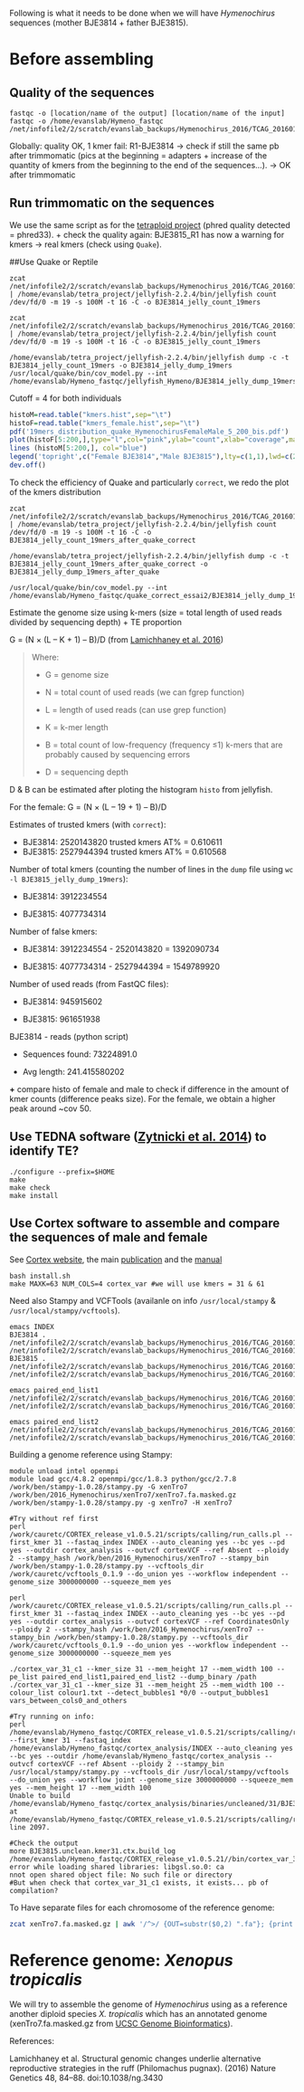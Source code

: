 Following is what it needs to be done when we will have *Hymenochirus* sequences (mother BJE3814 + father BJE3815).

# Before assembling

## Quality of the sequences

```
fastqc -o [location/name of the output] [location/name of the input] 
fastqc -o /home/evanslab/Hymeno_fastqc /net/infofile2/2/scratch/evanslab_backups/Hymenochirus_2016/TCAG_20160129/160106_E00389_0017_AHK3LJCCXX/*.fastq.gz
```
Globally: quality OK, 1 kmer fail: R1-BJE3814 -> check if still the same pb after trimmomatic (pics at the beginning = adapters + increase of the quantity of kmers from the beginning to the end of the sequences...). -> OK after trimmomatic

## Run trimmomatic on the sequences 
We use the same script as for the [tetraploid project](https://github.com/caro46/Tetraploid_project/blob/master/quality_tests.Rmd) (phred quality detected = phred33).
+ check the quality again: BJE3815_R1 has now a warning for kmers -> real kmers (check using `Quake`).

##Use Quake or Reptile 
```
zcat /net/infofile2/2/scratch/evanslab_backups/Hymenochirus_2016/TCAG_20160129/160106_E00389_0017_AHK3LJCCXX/BJE3814_*_trim_paired.fastq.gz | /home/evanslab/tetra_project/jellyfish-2.2.4/bin/jellyfish count /dev/fd/0 -m 19 -s 100M -t 16 -C -o BJE3814_jelly_count_19mers

zcat /net/infofile2/2/scratch/evanslab_backups/Hymenochirus_2016/TCAG_20160129/160106_E00389_0017_AHK3LJCCXX/BJE3815_*_trim_paired.fastq.gz | /home/evanslab/tetra_project/jellyfish-2.2.4/bin/jellyfish count /dev/fd/0 -m 19 -s 100M -t 16 -C -o BJE3815_jelly_count_19mers
```
```
/home/evanslab/tetra_project/jellyfish-2.2.4/bin/jellyfish dump -c -t BJE3814_jelly_count_19mers -o BJE3814_jelly_dump_19mers
/usr/local/quake/bin/cov_model.py --int /home/evanslab/Hymeno_fastqc/jellyfish_Hymeno/BJE3814_jelly_dump_19mers
```
Cutoff = 4 for both individuals

```R
histoM=read.table("kmers.hist",sep="\t")
histoF=read.table("kmers_female.hist",sep="\t")
pdf('19mers_distribution_quake_HymenochirusFemaleMale_5_200_bis.pdf')
plot(histoF[5:200,],type="l",col="pink",ylab="count",xlab="coverage",main="19-mers distribution (Hymenochirus Female & Male)")
lines (histoM[5:200,], col="blue")
legend('topright',c("Female BJE3814","Male BJE3815"),lty=c(1,1),lwd=c(2.5,2.5),col=c("pink","blue"))
dev.off()
```

To check the efficiency of Quake and particularly `correct`, we redo the plot of the kmers distribution
```
zcat /net/infofile2/2/scratch/evanslab_backups/Hymenochirus_2016/TCAG_20160129/160106_E00389_0017_AHK3LJCCXX/BJE3814_*_trim_paired.cor.fastq.gz | /home/evanslab/tetra_project/jellyfish-2.2.4/bin/jellyfish count /dev/fd/0 -m 19 -s 100M -t 16 -C -o BJE3814_jelly_count_19mers_after_quake_correct

/home/evanslab/tetra_project/jellyfish-2.2.4/bin/jellyfish dump -c -t BJE3814_jelly_count_19mers_after_quake_correct -o BJE3814_jelly_dump_19mers_after_quake

/usr/local/quake/bin/cov_model.py --int /home/evanslab/Hymeno_fastqc/quake_correct_essai2/BJE3814_jelly_dump_19mers_after_quake

```

Estimate the genome size using k-mers (size =  total length of used reads divided by sequencing depth) + TE proportion

G = (N × (L – K + 1) – B)/D (from [Lamichhaney et al. 2016](http://www.nature.com/ng/journal/v48/n1/fig_tab/ng.3430_SF1.html))

> Where:
>
> - G = genome size
>
> - N = total count of used reads (we can fgrep function)
>
> - L = length of used reads (can use grep function)
>
> - K = k-mer length
>
> - B = total count of low-frequency (frequency ≤1) k-mers that are probably caused by sequencing errors
>
> - D = sequencing depth

D & B can be estimated after ploting the histogram `histo` from jellyfish.

For the female: G = (N × (L – 19 + 1) – B)/D

Estimates of trusted kmers (with `correct`):

- BJE3814: 2520143820 trusted kmers
AT% = 0.610611
- BJE3815: 2527944394 trusted kmers
 AT% = 0.610568

Number of total kmers (counting the number of lines in the `dump` file using `wc -l BJE3815_jelly_dump_19mers`):

- BJE3814: 3912234554 

- BJE3815: 4077734314 

Number of false kmers:

- BJE3814: 3912234554 - 2520143820 = 1392090734

- BJE3815: 4077734314 - 2527944394 = 1549789920
 
Number of used reads (from FastQC files):

- BJE3814: 945915602

- BJE3815: 961651938

BJE3814 - reads (python script)

- Sequences found:  73224891.0

- Avg length:  241.415580202

**+** compare histo of female and male to check if difference in the amount of kmer counts (difference peaks size). For the female, we obtain a higher peak around ~cov 50.

## Use TEDNA software ([Zytnicki et al. 2014](http://bioinformatics.oxfordjournals.org/content/30/18/2656.long)) to identify TE?

```
./configure --prefix=$HOME
make
make check
make install
```

## Use Cortex software to assemble and compare the sequences of male and female
See [Cortex website](http://cortexassembler.sourceforge.net/index.html), the main [publication](http://www.nature.com/ng/journal/v44/n2/pdf/ng.1028.pdf) and the [manual](http://cortexassembler.sourceforge.net/cortex_var_user_manual.pdf)

```
bash install.sh
make MAXK=63 NUM_COLS=4 cortex_var #we will use kmers = 31 & 61
```
Need also Stampy and VCFTools (availanle on info `/usr/local/stampy` & `/usr/local/stampy/vcftools`).
```
emacs INDEX
BJE3814 . /net/infofile2/2/scratch/evanslab_backups/Hymenochirus_2016/TCAG_20160129/160106_E00389_0017_AHK3LJCCXX/BJE3814_S3_L003_R1_001_trim_paired.cor.fastq.gz /net/infofile2/2/scratch/evanslab_backups/Hymenochirus_2016/TCAG_20160129/160106_E00389_0017_AHK3LJCCXX/BJE3814_S3_L003_R2_001_trim_paired.cor.fastq.gz
BJE3815 . /net/infofile2/2/scratch/evanslab_backups/Hymenochirus_2016/TCAG_20160129/160106_E00389_0017_AHK3LJCCXX/BJE3815_S3_L003_R1_001_trim_paired.cor.fastq.gz /net/infofile2/2/scratch/evanslab_backups/Hymenochirus_2016/TCAG_20160129/160106_E00389_0017_AHK3LJCCXX/BJE3815_S3_L003_R2_001_trim_paired.cor.fastq.gz
```
```
emacs paired_end_list1
/net/infofile2/2/scratch/evanslab_backups/Hymenochirus_2016/TCAG_20160129/160106_E00389_0017_AHK3LJCCXX/BJE3814_S3_L003_R1_001_trim_paired.cor.fastq.gz
/net/infofile2/2/scratch/evanslab_backups/Hymenochirus_2016/TCAG_20160129/160106_E00389_0017_AHK3LJCCXX/BJE3815_S3_L003_R1_001_trim_paired.cor.fastq.gz

emacs paired_end_list2
/net/infofile2/2/scratch/evanslab_backups/Hymenochirus_2016/TCAG_20160129/160106_E00389_0017_AHK3LJCCXX/BJE3814_S3_L003_R2_001_trim_paired.cor.fastq.gz
/net/infofile2/2/scratch/evanslab_backups/Hymenochirus_2016/TCAG_20160129/160106_E00389_0017_AHK3LJCCXX/BJE3815_S3_L003_R2_001_trim_paired.cor.fastq.gz
```
Building a genome reference using Stampy:
```
module unload intel openmpi
module load gcc/4.8.2 openmpi/gcc/1.8.3 python/gcc/2.7.8
/work/ben/stampy-1.0.28/stampy.py -G xenTro7 /work/ben/2016_Hymenochirus/xenTro7/xenTro7.fa.masked.gz
/work/ben/stampy-1.0.28/stampy.py -g xenTro7 -H xenTro7
```
```
#Try without ref first
perl /work/cauretc/CORTEX_release_v1.0.5.21/scripts/calling/run_calls.pl --first_kmer 31 --fastaq_index INDEX --auto_cleaning yes --bc yes --pd yes --outdir cortex_analysis --outvcf cortexVCF --ref Absent --ploidy 2 --stampy_hash /work/ben/2016_Hymenochirus/xenTro7 --stampy_bin /work/ben/stampy-1.0.28/stampy.py --vcftools_dir /work/cauretc/vcftools_0.1.9 --do_union yes --workflow independent --genome_size 3000000000 --squeeze_mem yes

perl /work/cauretc/CORTEX_release_v1.0.5.21/scripts/calling/run_calls.pl --first_kmer 31 --fastaq_index INDEX --auto_cleaning yes --bc yes --pd yes --outdir cortex_analysis --outvcf cortexVCF --ref CoordinatesOnly --ploidy 2 --stampy_hash /work/ben/2016_Hymenochirus/xenTro7 --stampy_bin /work/ben/stampy-1.0.28/stampy.py --vcftools_dir /work/cauretc/vcftools_0.1.9 --do_union yes --workflow independent --genome_size 3000000000 --squeeze_mem yes

./cortex_var_31_c1 --kmer_size 31 --mem_height 17 --mem_width 100 --pe_list paired_end_list1,paired_end_list2 --dump_binary /path
./cortex_var_31_c1 --kmer_size 31 --mem_height 25 --mem_width 100 --colour_list colour1.txt --detect_bubbles1 *0/0 --output_bubbles1 vars_between_cols0_and_others

#Try running on info:
perl /home/evanslab/Hymeno_fastqc/CORTEX_release_v1.0.5.21/scripts/calling/run_calls.pl --first_kmer 31 --fastaq_index /home/evanslab/Hymeno_fastqc/cortex_analysis/INDEX --auto_cleaning yes --bc yes --outdir /home/evanslab/Hymeno_fastqc/cortex_analysis --outvcf cortexVCF --ref Absent --ploidy 2 --stampy_bin /usr/local/stampy/stampy.py --vcftools_dir /usr/local/stampy/vcftools --do_union yes --workflow joint --genome_size 3000000000 --squeeze_mem yes --mem_height 17 --mem_width 100
Unable to build /home/evanslab/Hymeno_fastqc/cortex_analysis/binaries/uncleaned/31/BJE3815.unclean.kmer31.ctx at /home/evanslab/Hymeno_fastqc/CORTEX_release_v1.0.5.21/scripts/calling/run_calls.pl line 2097.

#Check the output
more BJE3815.unclean.kmer31.ctx.build_log 
/home/evanslab/Hymeno_fastqc/CORTEX_release_v1.0.5.21//bin/cortex_var_31_c1: error while loading shared libraries: libgsl.so.0: ca
nnot open shared object file: No such file or directory
#But when check that cortex_var_31_c1 exists, it exists... pb of compilation?

```
To Have separate files for each chromosome of the reference genome:
```bash
zcat xenTro7.fa.masked.gz | awk '/^>/ {OUT=substr($0,2) ".fa"}; {print >> OUT; close(OUT)}'
```
# Reference genome: *Xenopus tropicalis*
We will try to assemble the genome of *Hymenochirus* using as a reference another diploid species *X. tropicalis* which has an annotated genome (xenTro7.fa.masked.gz from [UCSC Genome Bioinformatics](http://hgdownload.cse.ucsc.edu/downloads.html#xentro)). 

References:

Lamichhaney et al. Structural genomic changes underlie alternative reproductive strategies in the ruff (Philomachus pugnax). (2016) Nature Genetics 48, 84–88. doi:10.1038/ng.3430
